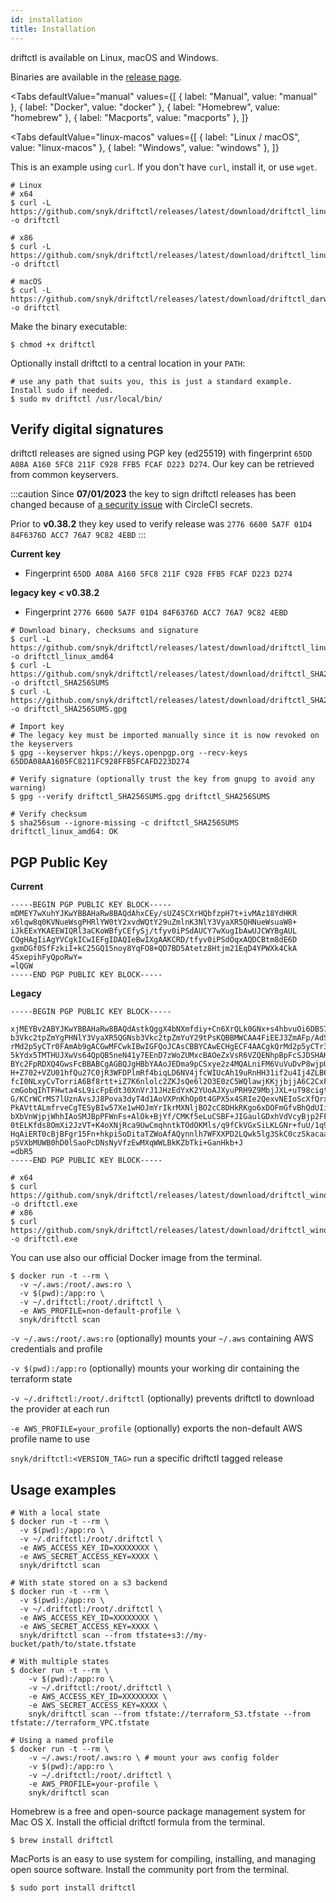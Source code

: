 ```yaml
---
id: installation
title: Installation
---
```



driftctl is available on Linux, macOS and Windows.

Binaries are available in the [release page](https://github.com/snyk/driftctl/releases).

<Tabs
  defaultValue="manual"
  values={[
    { label: "Manual", value: "manual" },
    { label: "Docker", value: "docker" },
    { label: "Homebrew", value: "homebrew" },
    { label: "Macports", value: "macports" },
  ]}
>
  <TabItem value="manual">

<Tabs
  defaultValue="linux-macos"
  values={[
    { label: "Linux / macOS", value: "linux-macos" },
    { label: "Windows", value: "windows" },
  ]}
>
  <TabItem value="linux-macos">

This is an example using `curl`. If you don't have `curl`, install it, or use `wget`.

```shell
# Linux
# x64
$ curl -L https://github.com/snyk/driftctl/releases/latest/download/driftctl_linux_amd64 -o driftctl

# x86
$ curl -L https://github.com/snyk/driftctl/releases/latest/download/driftctl_linux_386 -o driftctl

# macOS
$ curl -L https://github.com/snyk/driftctl/releases/latest/download/driftctl_darwin_amd64 -o driftctl
```

Make the binary executable:

```shell
$ chmod +x driftctl
```

Optionally install driftctl to a central location in your `PATH`:

```shell
# use any path that suits you, this is just a standard example. Install sudo if needed.
$ sudo mv driftctl /usr/local/bin/
```

## Verify digital signatures

driftctl releases are signed using PGP key (ed25519) with fingerprint `65DD A08A A160 5FC8 211F C928 FFB5 FCAF D223 D274`. Our key can be retrieved from common keyservers.

:::caution
Since **07/01/2023** the key to sign driftctl releases has been changed because of [a security issue](https://circleci.com/blog/january-4-2023-security-alert) with CircleCI secrets.

Prior to **v0.38.2** they key used to verify release was `2776 6600 5A7F 01D4 84F6376D ACC7 76A7 9C82 4EBD`
:::

**Current key**
- Fingerprint `65DD A08A A160 5FC8 211F C928 FFB5 FCAF D223 D274`

**legacy key < v0.38.2**
- Fingerprint `2776 6600 5A7F 01D4 84F6376D ACC7 76A7 9C82 4EBD`

```shell
# Download binary, checksums and signature
$ curl -L https://github.com/snyk/driftctl/releases/latest/download/driftctl_linux_amd64 -o driftctl_linux_amd64
$ curl -L https://github.com/snyk/driftctl/releases/latest/download/driftctl_SHA256SUMS -o driftctl_SHA256SUMS
$ curl -L https://github.com/snyk/driftctl/releases/latest/download/driftctl_SHA256SUMS.gpg -o driftctl_SHA256SUMS.gpg

# Import key
# The legacy key must be imported manually since it is now revoked on the keyservers
$ gpg --keyserver hkps://keys.openpgp.org --recv-keys 65DDA08AA1605FC8211FC928FFB5FCAFD223D274

# Verify signature (optionally trust the key from gnupg to avoid any warning)
$ gpg --verify driftctl_SHA256SUMS.gpg driftctl_SHA256SUMS

# Verify checksum
$ sha256sum --ignore-missing -c driftctl_SHA256SUMS
driftctl_linux_amd64: OK
```

## PGP Public Key

**Current**

```
-----BEGIN PGP PUBLIC KEY BLOCK-----
mDMEY7wXuhYJKwYBBAHaRw8BAQdAhxCEy/sUZ4SCXrHQbfzpH7t+ivMAz18YdHKR
x6lqw8q0KVNueWsgPHRlYW0tY2xvdWQtY29uZmlnK3NlY3VyaXR5QHNueWsuaW8+
iJkEExYKAEEWIQRl3aCKoWBfyCEfySj/tfyv0iPSdAUCY7wXugIbAwUJCWYBgAUL
CQgHAgIiAgYVCgkICwIEFgIDAQIeBwIXgAAKCRD/tfyv0iPSdOqxAQDCBtm8dE6D
gxmDGf0SfFzkiI+kC25GQ15noy8YqFO8+QD7BD5Atetz8Htjm21EqD4YPWXk4CkA
4SxepihFyQpoRwY=
=lQGW
-----END PGP PUBLIC KEY BLOCK-----
```

**Legacy**

```
-----BEGIN PGP PUBLIC KEY BLOCK-----

xjMEYBv2ABYJKwYBBAHaRw8BAQdAstkQggX4bNXmfdiy+Cn6XrQLk0GNx+s4hbvuOi6DBS7NJENs
b3Vkc2tpZmYgPHNlY3VyaXR5QGNsb3Vkc2tpZmYuY29tPsKQBBMWCAA4FiEEJ3ZmAFp/AdSE9jdt
rMd2p5yCTr0FAmAb9gACGwMFCwkIBwIGFQoJCAsCBBYCAwECHgECF4AACgkQrMd2p5yCTr3CCgEA
5kYdx5TMTHUJXwVs64QpQB5neN41y7EEnD7zWoZUMxcBAOeZxVsR6VZQENhpBpFcSJDSHAK6KDdr
BYc2FpRDXQ4GwsFcBBABCgAGBQJgHBbYAAoJEDma9pCSxye2z4MQALniFM6VuVuDvP8wjpUixIFl
H+Z702+VZU01hfQu27C0jR3WFDPlmRf4biqLD6NV4jfcWIUcAh19uRnHH31if2u4Ij4ZLB6uhm1C
fcI0NLxyCvTorriA6Bf8rtt+iZ7K6nlolc2ZKJsQe6l2O3E0zC5WQlawjKKjjbjjA6C2CxFwcYib
cmGobqIhTFHwta4sL9icFpEdt30XnVrJ1JHzEdYxK2YUoAJXyuPRH9Z9MbjJXL+uT98cigtOLdM2
G/KCrWCrMS7lUznAvsJJ8Pova3dyT4d1AoVXPnKhOp0t4GPX5x4SRIe2QexvNEIoScXfQrxsONWL
PkAVttALmfrveCgTESyBIw57Xe1wHOJmYrIkrMXNljBO2cC8DHkRKgo6xDOFmGfvBhQdUIiSe3/8
bXbVnWjpjWhhIAoSMJBpPFWnFs+AlOk+BjYf/CMKf5eLuCSBF+JIGaulGDxhVdVcyBjp2FFw9FBs
0tELKfds8OmXi2JzVT+K4oXNjRca9UwCmqhntkTOdOKMls/q9fCkVGxSiLKLGNr+fuU/1q9MISHi
HqAiERT0cBjBFgr15Fn+hkpiSoDitaTZWoAfAQynnlh7WFXXPD2LQwk5lg3SkC0czSkacaaAoRCW
pSVXbMUWB0hD0lSaoPcDNsNyVfzEwMXqWWLBkKZbTki+GanHkb+J
=dbR5
-----END PGP PUBLIC KEY BLOCK-----
```

  </TabItem>
  <TabItem value="windows">

```shell
# x64
$ curl https://github.com/snyk/driftctl/releases/latest/download/driftctl_windows_amd64.exe -o driftctl.exe
# x86
$ curl https://github.com/snyk/driftctl/releases/latest/download/driftctl_windows_386.exe -o driftctl.exe
```

  </TabItem>
</Tabs>

  </TabItem>
  <TabItem value="docker">

You can use also our official Docker image from the terminal.

```shell
$ docker run -t --rm \
  -v ~/.aws:/root/.aws:ro \
  -v $(pwd):/app:ro \
  -v ~/.driftctl:/root/.driftctl \
  -e AWS_PROFILE=non-default-profile \
  snyk/driftctl scan
```

`-v ~/.aws:/root/.aws:ro` (optionally) mounts your `~/.aws` containing AWS credentials and profile

`-v $(pwd):/app:ro` (optionally) mounts your working dir containing the terraform state

`-v ~/.driftctl:/root/.driftctl` (optionally) prevents driftctl to download the provider at each run

`-e AWS_PROFILE=your_profile` (optionally) exports the non-default AWS profile name to use

`snyk/driftctl:<VERSION_TAG>` run a specific driftctl tagged release

## Usage examples

```shell
# With a local state
$ docker run -t --rm \
  -v $(pwd):/app:ro \
  -v ~/.driftctl:/root/.driftctl \
  -e AWS_ACCESS_KEY_ID=XXXXXXXX \
  -e AWS_SECRET_ACCESS_KEY=XXXX \
  snyk/driftctl scan

# With state stored on a s3 backend
$ docker run -t --rm \
  -v $(pwd):/app:ro \
  -v ~/.driftctl:/root/.driftctl \
  -e AWS_ACCESS_KEY_ID=XXXXXXXX \
  -e AWS_SECRET_ACCESS_KEY=XXXX \
  snyk/driftctl scan --from tfstate+s3://my-bucket/path/to/state.tfstate

# With multiple states
$ docker run -t --rm \
    -v $(pwd):/app:ro \
    -v ~/.driftctl:/root/.driftctl \
    -e AWS_ACCESS_KEY_ID=XXXXXXXX \
    -e AWS_SECRET_ACCESS_KEY=XXXX \
    snyk/driftctl scan --from tfstate://terraform_S3.tfstate --from tfstate://terraform_VPC.tfstate

# Using a named profile
$ docker run -t --rm \
    -v ~/.aws:/root/.aws:ro \ # mount your aws config folder
    -v $(pwd):/app:ro \
    -v ~/.driftctl:/root/.driftctl \
    -e AWS_PROFILE=your-profile \
    snyk/driftctl scan
```

  </TabItem>
  <TabItem value="homebrew">

Homebrew is a free and open-source package management system for Mac OS X. Install the official driftctl formula from the terminal.

```shell
$ brew install driftctl
```

  </TabItem>
  <TabItem value="macports">

MacPorts is an easy to use system for compiling, installing, and managing open source software. Install the community port from the terminal.

```shell
$ sudo port install driftctl
```

  </TabItem>
</Tabs>
